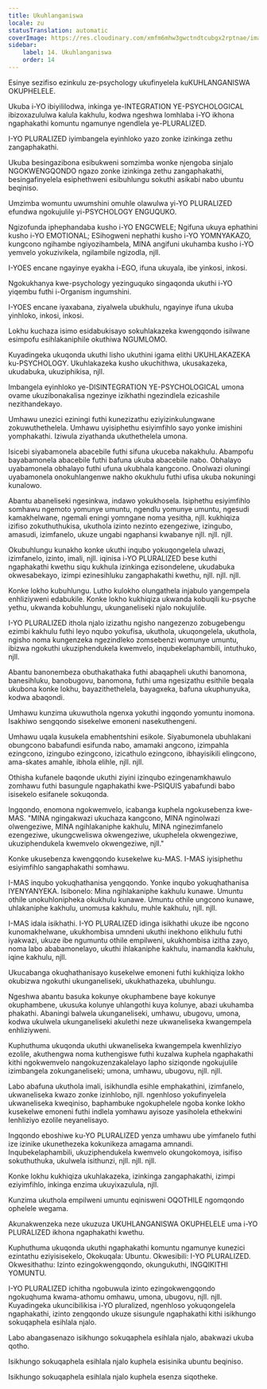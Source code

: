 ```yaml
---
title: Ukuhlanganiswa
locale: zu
statusTranslation: automatic
coverImage: https://res.cloudinary.com/xmfm6mhw3gwctndtcubgx2rptnae/image/upload/v1740337243/small_cover_educacion_fundamental_a051170f1c.webp
sidebar:
    label: 14. Ukuhlanganiswa
    order: 14
---
```

Esinye sezifiso ezinkulu ze-psychology ukufinyelela kuKUHLANGANISWA OKUPHELELE.

Ukuba i-YO ibiyililodwa, inkinga ye-INTEGRATION YE-PSYCHOLOGICAL ibizoxazululwa kalula kakhulu, kodwa ngeshwa lomhlaba i-YO ikhona ngaphakathi komuntu ngamunye ngendlela ye-PLURALIZED.

I-YO PLURALIZED iyimbangela eyinhloko yazo zonke izinkinga zethu zangaphakathi.

Ukuba besingazibona esibukweni somzimba wonke njengoba sinjalo NGOKWENGQONDO ngazo zonke izinkinga zethu zangaphakathi, besingafinyelela esiphethweni esibuhlungu sokuthi asikabi nabo ubuntu beqiniso.

Umzimba womuntu uwumshini omuhle olawulwa yi-YO PLURALIZED efundwa ngokujulile yi-PSYCHOLOGY ENGUQUKO.

Ngizofunda iphephandaba kusho i-YO ENGCWELE; Ngifuna ukuya ephathini kusho i-YO EMOTIONAL; ESihogweni nephathi kusho i-YO YOMNYAKAZO, kungcono ngihambe ngiyozihambela, MINA angifuni ukuhamba kusho i-YO yemvelo yokuzivikela, ngilambile ngizodla, njll.

I-YOES encane ngayinye eyakha i-EGO, ifuna ukuyala, ibe yinkosi, inkosi.

Ngokukhanya kwe-psychology yezinguquko singaqonda ukuthi i-YO yiqembu futhi i-Organism ingumshini.

I-YOES encane iyaxabana, ziyalwela ubukhulu, ngayinye ifuna ukuba yinhloko, inkosi, inkosi.

Lokhu kuchaza isimo esidabukisayo sokuhlakazeka kwengqondo isilwane esimpofu esihlakaniphile okuthiwa NGUMLOMO.

Kuyadingeka ukuqonda ukuthi lisho ukuthini igama elithi UKUHLAKAZEKA ku-PSYCHOLOGY. Ukuhlakazeka kusho ukuchithwa, ukusakazeka, ukudabuka, ukuziphikisa, njll.

Imbangela eyinhloko ye-DISINTEGRATION YE-PSYCHOLOGICAL umona ovame ukuzibonakalisa ngezinye izikhathi ngezindlela ezicashile nezithandekayo.

Umhawu unezici eziningi futhi kunezizathu eziyizinkulungwane zokuwuthethelela. Umhawu uyisiphethu esiyimfihlo sayo yonke imishini yomphakathi. Iziwula ziyathanda ukuthethelela umona.

Isicebi siyabamonela abacebile futhi sifuna ukuceba nakakhulu. Abampofu bayabamonela abacebile futhi bafuna ukuba abacebile nabo. Obhalayo uyabamonela obhalayo futhi ufuna ukubhala kangcono. Onolwazi oluningi uyabamonela onokuhlangenwe nakho okukhulu futhi ufisa ukuba nokuningi kunalowo.

Abantu abaneliseki ngesinkwa, indawo yokukhosela. Isiphethu esiyimfihlo somhawu ngemoto yomunye umuntu, ngendlu yomunye umuntu, ngesudi kamakhelwane, ngemali eningi yomngane noma yesitha, njll. kukhiqiza izifiso zokuthuthukisa, ukuthola izinto nezinto ezengeziwe, izingubo, amasudi, izimfanelo, ukuze ungabi ngaphansi kwabanye njll. njll. njll.

Okubuhlungu kunakho konke ukuthi inqubo yokuqongelela ulwazi, izimfanelo, izinto, imali, njll. iqinisa i-YO PLURALIZED bese kuthi ngaphakathi kwethu siqu kukhula izinkinga ezisondelene, ukudabuka okwesabekayo, izimpi ezinesihluku zangaphakathi kwethu, njll. njll. njll.

Konke lokho kubuhlungu. Lutho kulokho olungathela injabulo yangempela enhliziyweni edabukile. Konke lokho kukhiqiza ukwanda kobuqili ku-psyche yethu, ukwanda kobuhlungu, ukunganeliseki njalo nokujulile.

I-YO PLURALIZED ithola njalo izizathu ngisho nangezenzo zobugebengu ezimbi kakhulu futhi leyo nqubo yokufisa, ukuthola, ukuqongelela, ukuthola, ngisho noma kungenzeka ngezindleko zomsebenzi womunye umuntu, ibizwa ngokuthi ukuziphendukela kwemvelo, inqubekelaphambili, intuthuko, njll.

Abantu banonembeza obuthakathaka futhi abaqapheli ukuthi banomona, banesihluku, banobugovu, banomona, futhi uma ngesizathu esithile beqala ukubona konke lokhu, bayazithethelela, bayagxeka, bafuna ukuphunyuka, kodwa abaqondi.

Umhawu kunzima ukuwuthola ngenxa yokuthi ingqondo yomuntu inomona. Isakhiwo sengqondo sisekelwe emoneni nasekuthengeni.

Umhawu uqala kusukela emabhentshini esikole. Siyabumonela ubuhlakani obungcono babafundi esifunda nabo, amamaki angcono, izimpahla ezingcono, izingubo ezingcono, izicathulo ezingcono, ibhayisikili elingcono, ama-skates amahle, ibhola elihle, njll. njll.

Othisha kufanele baqonde ukuthi ziyini izinqubo ezingenamkhawulo zomhawu futhi basungule ngaphakathi kwe-PSIQUIS yabafundi babo isisekelo esifanele sokuqonda.

Ingqondo, enomona ngokwemvelo, icabanga kuphela ngokusebenza kwe-MAS. "MINA ngingakwazi ukuchaza kangcono, MINA nginolwazi olwengeziwe, MINA ngihlakaniphe kakhulu, MINA nginezimfanelo ezengeziwe, ukungcweliswa okwengeziwe, ukuphelela okwengeziwe, ukuziphendukela kwemvelo okwengeziwe, njll."

Konke ukusebenza kwengqondo kusekelwe ku-MAS. I-MAS iyisiphethu esiyimfihlo sangaphakathi somhawu.

I-MAS inqubo yokuqhathanisa yengqondo. Yonke inqubo yokuqhathanisa IYENYANYEKA. Isibonelo: Mina ngihlakaniphe kakhulu kunawe. Umuntu othile unokuhlonipheka okukhulu kunawe. Umuntu othile ungcono kunawe, uhlakaniphe kakhulu, unomusa kakhulu, muhle kakhulu, njll. njll.

I-MAS idala isikhathi. I-YO PLURALIZED idinga isikhathi ukuze ibe ngcono kunomakhelwane, ukukhombisa umndeni ukuthi inekhono elikhulu futhi iyakwazi, ukuze ibe ngumuntu othile empilweni, ukukhombisa izitha zayo, noma labo ababamonelayo, ukuthi ihlakaniphe kakhulu, inamandla kakhulu, iqine kakhulu, njll.

Ukucabanga okuqhathanisayo kusekelwe emoneni futhi kukhiqiza lokho okubizwa ngokuthi ukunganeliseki, ukukhathazeka, ubuhlungu.

Ngeshwa abantu basuka kokunye okuphambene baye kokunye okuphambene, ukusuka kolunye uhlangothi kuya kolunye, abazi ukuhamba phakathi. Abaningi balwela ukunganeliseki, umhawu, ubugovu, umona, kodwa ukulwela ukunganeliseki akulethi neze ukwaneliseka kwangempela enhliziyweni.

Kuphuthuma ukuqonda ukuthi ukwaneliseka kwangempela kwenhliziyo ezolile, akuthengwa noma kuthengiswe futhi kuzalwa kuphela ngaphakathi kithi ngokwemvelo nangokuzenzakalelayo lapho siziqonde ngokujulile izimbangela zokunganeliseki; umona, umhawu, ubugovu, njll. njll.

Labo abafuna ukuthola imali, isikhundla esihle emphakathini, izimfanelo, ukwaneliseka kwazo zonke izinhlobo, njll. ngenhloso yokufinyelela ukwaneliseka kweqiniso, baphambuke ngokuphelele ngoba konke lokho kusekelwe emoneni futhi indlela yomhawu ayisoze yasiholela ethekwini lenhliziyo ezolile neyanelisayo.

Ingqondo eboshiwe ku-YO PLURALIZED yenza umhawu ube yimfanelo futhi ize izinike ukunethezeka kokunikeza amagama amnandi. Inqubekelaphambili, ukuziphendukela kwemvelo okungokomoya, isifiso sokuthuthuka, ukulwela isithunzi, njll. njll. njll.

Konke lokhu kukhiqiza ukuhlakazeka, izinkinga zangaphakathi, izimpi eziyimfihlo, inkinga enzima ukuyixazulula, njll.

Kunzima ukuthola empilweni umuntu eqinisweni OQOTHILE ngomqondo ophelele wegama.

Akunakwenzeka neze ukuzuza UKUHLANGANISWA OKUPHELELE uma i-YO PLURALIZED ikhona ngaphakathi kwethu.

Kuphuthuma ukuqonda ukuthi ngaphakathi komuntu ngamunye kunezici ezintathu eziyisisekelo, Okokuqala: Ubuntu. Okwesibili: I-YO PLURALIZED. Okwesithathu: Izinto ezingokwengqondo, okungukuthi, INGQIKITHI YOMUNTU.

I-YO PLURALIZED ichitha ngobuwula izinto ezingokwengqondo ngokuqhuma kwama-athomu omhawu, umona, ubugovu, njll. njll. Kuyadingeka ukuncibilikisa i-YO pluralized, ngenhloso yokuqongelela ngaphakathi, izinto zengqondo ukuze sisungule ngaphakathi kithi isikhungo sokuqaphela esihlala njalo.

Labo abangasenazo isikhungo sokuqaphela esihlala njalo, abakwazi ukuba qotho.

Isikhungo sokuqaphela esihlala njalo kuphela esisinika ubuntu beqiniso.

Isikhungo sokuqaphela esihlala njalo kuphela esenza siqotheke.

